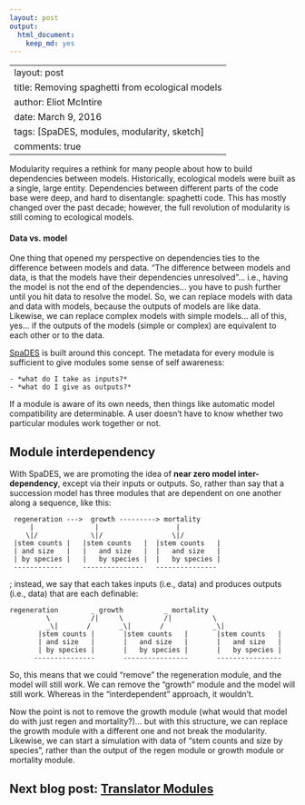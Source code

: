 ```yaml
---
layout: post
output:
  html_document:
    keep_md: yes
---
```

---
layout: post
title: Removing spaghetti from ecological models
author: Eliot McIntire
date: March 9, 2016
tags: [SpaDES, modules, modularity, sketch]
comments: true
---

Modularity requires a rethink for many people about how to build dependencies between models. Historically, ecological models were built as a single, large entity. Dependencies between different parts of the code base were deep, and hard to disentangle: spaghetti code. This has mostly changed over the past decade; however, the full revolution of modularity is still coming to ecological models.

#### Data vs. model

One thing that opened my perspective on dependencies ties to the difference between models and data. "The difference between models and data, is that the models have their dependencies unresolved"... i.e., having the model is not the end of the dependencies... you have to push further until you hit data to resolve the model. So, we can replace models with data and data with models, because the outputs of models are like data.  Likewise, we can replace complex models with simple models... all of this, yes... if the outputs of the models (simple or complex) are equivalent to each other or to the data. 

[SpaDES](spades.predictiveecology.org) is built around this concept. The metadata for every module is sufficient to give modules some sense of self awareness: 

    - *what do I take as inputs?* 
    - *what do I give as outputs?*  
    
If a module is aware of its own needs, then things like automatic model compatibility are determinable. A user doesn't have to know whether two particular modules work together or not.

## Module interdependency

With SpaDES, we are promoting the idea of **near zero model inter-dependency**, except via their inputs or outputs. So, rather than say that a succession model has three modules that are dependent on one another along a sequence, like this:

```
 regeneration --->  growth ---------> mortality
     |               |                   |
    \|/             \|/                 \|/
 |stem counts |   |stem counts   |  |stem counts   |         
 | and size   |   |   and size   |  |   and size   |
 | by species |   |   by species |  |   by species |
 ------------     ---------------   ---------------
```
; instead, we say that each takes inputs (i.e., data) and produces outputs (i.e., data) that are each definable:

```
regeneration        _ growth          _ mortality
         \          /|     \          /|          \         
         _\|       /       _\|       /            _\|       
       |stem counts |       |stem counts   |       |stem counts   |         
       | and size   |       |   and size   |       |   and size   |
       | by species |       |   by species |       |   by species |
      ---------------       ----------------       ----------------
```

So, this means that we could "remove" the regeneration module, and the model will still work. We can remove the "growth" module and the model will still work. Whereas in the "interdependent" approach, it wouldn't.

Now the point is not to remove the growth module (what would that model do with just regen and mortality?)... but with this structure, we can replace the growth module with a different one and not break the modularity. Likewise, we can start a simulation with data of "stem counts and size by species", rather than the output of the regen module or growth module or mortality module.

## Next blog post: [Translator Modules](http://predictiveecology.org/2016/03/09/Translating_the_incompatible.html)


